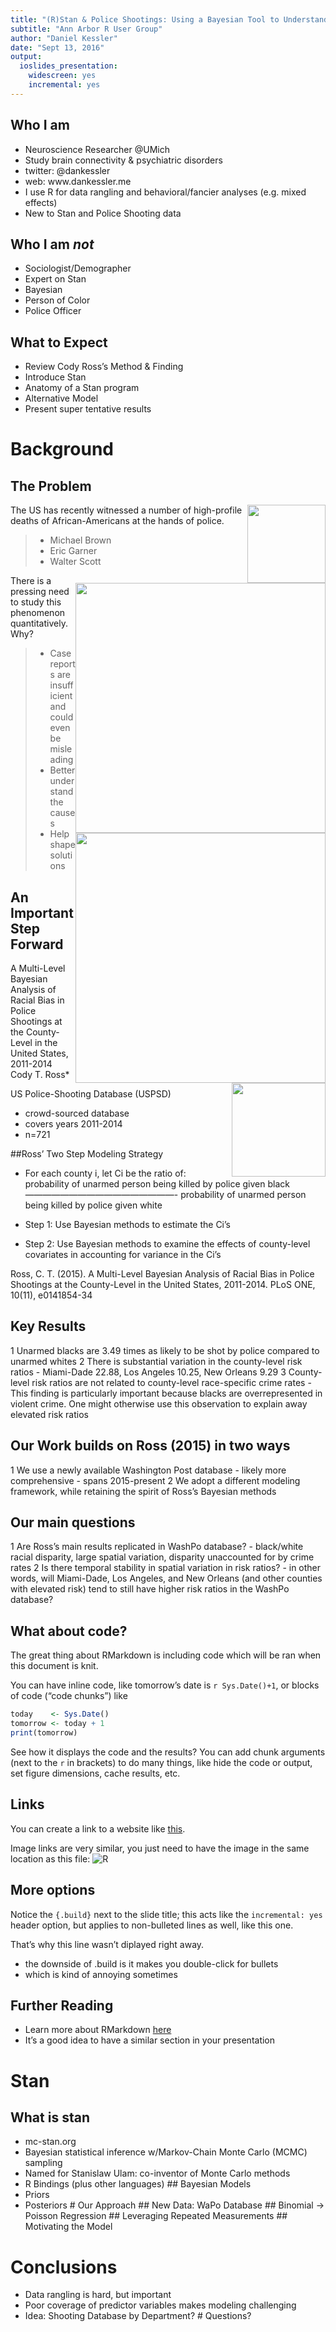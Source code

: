 ```yaml
---
title: "(R)Stan & Police Shootings: Using a Bayesian Tool to Understand a Real World Problem"
subtitle: "Ann Arbor R User Group"
author: "Daniel Kessler"
date: "Sept 13, 2016"
output:
  ioslides_presentation:
    widescreen: yes
    incremental: yes
---
```


## Who I am
- Neuroscience Researcher @UMich
- Study brain connectivity & psychiatric disorders
- twitter: @dankessler
- web: www.dankessler.me
- I use R for data rangling and behavioral/fancier analyses (e.g. mixed effects)
- New to Stan and Police Shooting data

## Who I am *not*
- Sociologist/Demographer
- Expert on Stan
- Bayesian 
- Person of Color
- Police Officer

## What to Expect
- Review Cody Ross's Method & Finding
- Introduce Stan
- Anatomy of a Stan program
- Alternative Model
- Present super tentative results


# Background

## The Problem
<img src="Picture2.png" style="float:right;" width=125px>
<img src="Picture1.png" style="float:right;" width=400px>
The US has recently witnessed a number of high-profile deaths of African-Americans at the hands of police.

> - Michael Brown
> - Eric Garner
> - Walter Scott

<img src="Picture3.png" style="float:right;" width=400px>
There is a pressing need to study this phenomenon quantitatively. Why?

> - Case reports are insufficient and could even be misleading
> - Better understand the causes
> - Help shape solutions

## An Important Step Forward
<img src="Picture4.png" style="float:right;" width=150px>
A Multi-Level Bayesian Analysis of Racial Bias in Police Shootings at the County-Level in the United States, 2011-2014
Cody T. Ross*

US Police-Shooting Database (USPSD)

- crowd-sourced database
- covers years 2011-2014
- n=721

##Ross' Two Step Modeling Strategy

- For each county i, let Ci be the ratio of:
probability of unarmed person being killed by police given black
----------------------------------------------------
probability of unarmed person being killed by police given white
 
- Step 1: Use Bayesian methods to estimate the Ci's
- Step 2: Use Bayesian methods to examine the effects of county-level covariates in accounting for variance in the Ci's
 
Ross, C. T. (2015). A Multi-Level Bayesian Analysis of Racial Bias in Police Shootings at the County-Level in the United States, 2011-2014. PLoS ONE, 10(11), e0141854-34

## Key Results
1 Unarmed blacks are 3.49 times as likely to be shot by police compared to unarmed whites
2 There is substantial variation in the county-level risk ratios
- Miami-Dade 22.88, Los Angeles 10.25, New Orleans 9.29
3 County-level risk ratios are not related to county-level race-specific crime rates
- This finding is particularly important because blacks are overrepresented in violent crime. One might otherwise use this observation to explain away elevated risk ratios
  
## Our Work builds on Ross (2015) in two ways
1 We use a newly available Washington Post database
- likely more comprehensive
- spans 2015-present
2 We adopt a different modeling framework, while retaining the spirit of Ross's Bayesian methods

## Our main questions
1 Are Ross's main results replicated in WashPo database?
- black/white racial disparity, large spatial variation, disparity unaccounted for by crime rates
2 Is there temporal stability in spatial variation in risk ratios?
- in other words, will Miami-Dade, Los Angeles, and New Orleans (and other counties with elevated risk) tend to still have higher risk ratios in the WashPo database?
  

## What about code?
The great thing about RMarkdown is including code which will be ran when this document is knit.

You can have inline code, like tomorrow's date is `r Sys.Date()+1`, or blocks of code ("code chunks") like

```r
today    <- Sys.Date()
tomorrow <- today + 1
print(tomorrow)
```

See how it displays the code and the results? You can add chunk arguments (next to the `r` in brackets) to do many things, like hide the code or output, set figure dimensions, cache results, etc.

## Links
You can create a link to a website like [this](https://github.com/AnnArborRUserGroup/Presentations).

Image links are very similar, you just need to have the image in the same location as this file: ![R](R.jpg)

## More options {.build}
Notice the `{.build}` next to the slide title; this acts like the `incremental: yes` header option, but applies to non-bulleted lines as well, like this one.

That's why this line wasn't diplayed right away.

- the downside of .build is it makes you double-click for bullets
- which is kind of annoying sometimes

## Further Reading
- Learn more about RMarkdown [here](http://rmarkdown.rstudio.com/)
- It's a good idea to have a similar section in your presentation

# Stan
## What is stan
- mc-stan.org
- Bayesian statistical inference w/Markov-Chain Monte Carlo (MCMC) sampling
- Named for Stanislaw Ulam: co-inventor of Monte Carlo methods
- R Bindings (plus other languages)
## Bayesian Models
- Priors
- Posteriors
# Our Approach
## New Data: WaPo Database
## Binomial -> Poisson Regression
## Leveraging Repeated Measurements
## Motivating the Model

# Conclusions
- Data rangling is hard, but important
- Poor coverage of predictor variables makes modeling challenging
- Idea: Shooting Database by Department?
# Questions?
